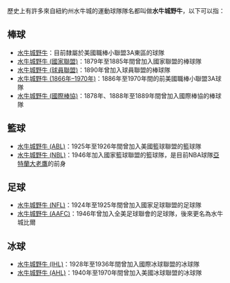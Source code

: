歷史上有許多來自紐約州水牛城的運動球隊隊名都叫做'''水牛城野牛'''，以下可以指：

==棒球==
* [[水牛城野牛|水牛城野牛]]：目前隸屬於美國職棒小聯盟3A東區的球隊
* [[水牛城野牛_(國家聯盟)|水牛城野牛 (國家聯盟)]]：1879年至1885年間曾加入國家聯盟的棒球隊
* [[水牛城野牛_(球員聯盟)|水牛城野牛 (球員聯盟)]]：1890年曾加入球員聯盟的棒球隊
* [[水牛城野牛_(1866年–1970年)|水牛城野牛 (1866年–1970年)]]：1886年至1970年間的前美國職棒小聯盟3A球隊
* [[水牛城野牛_(國際棒協)|水牛城野牛 (國際棒協)]]：1878年、1888年至1889年間曾加入國際棒協的棒球隊

==籃球==
* [[水牛城野牛_(ABL)|水牛城野牛 (ABL)]]：1925年至1926年間曾加入美國籃球聯盟的籃球隊
* [[水牛城野牛_(NBL)|水牛城野牛 (NBL)]]：1946年加入國家籃球聯盟的籃球隊，是目前NBA球隊[[亞特蘭大老鷹|亞特蘭大老鷹]]的前身

==足球==
* [[水牛城野牛_(NFL)|水牛城野牛 (NFL)]]：1924年至1925年間曾加入國家足球聯盟的足球隊
* [[水牛城野牛_(AAFC)|水牛城野牛 (AAFC)]]：1946年曾加入全美足球聯會的足球隊，後來更名為水牛城比爾

==冰球==
* [[水牛城野牛_(IHL)|水牛城野牛 (IHL)]]：1928年至1936年間曾加入國際冰球聯盟的冰球隊
* [[水牛城野牛_(AHL)|水牛城野牛 (AHL)]]：1940年至1970年間曾加入美國冰球聯盟的冰球隊

{{disambig|Buffalo Bisons|cat=五字消歧義}}